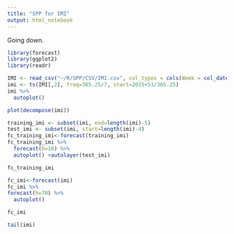 ```yaml
---
title: "SPP for IMI"
output: html_notebook
---
```

Going down.

```r
library(forecast)
library(ggplot2)
library(readr)
```

```r
IMI <- read_csv("~/R/SPP/CSV/IMI.csv", col_types = cols(Week = col_date(format = "%Y-%m-%d")))
imi <- ts(IMI[,2], freq=365.25/7, start=2015+51/365.25)
imi %>%
  autoplot()
```

```r
plot(decompose(imi))
```

```r
training_imi <- subset(imi, end=length(imi)-5)
test_imi <- subset(imi, start=length(imi)-4)
fc_training_imi<-forecast(training_imi)
fc_training_imi %>%
  forecast(h=10) %>%
  autoplot() +autolayer(test_imi)
```

```r
fc_training_imi
```

```r
fc_imi<-forecast(imi)
fc_imi %>%
forecast(h=70) %>%
  autoplot()
```

```r
fc_imi
```

```r
tail(imi)
```

